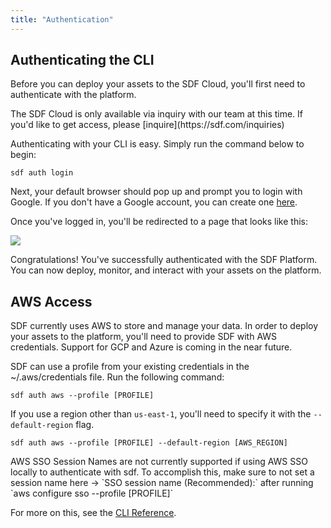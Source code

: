```yaml
---
title: "Authentication"
---
```


## Authenticating the CLI

Before you can deploy your assets to the SDF Cloud, you'll first need to authenticate with the platform. 

<Note>
The SDF Cloud is only available via inquiry with our team at this time. If you'd like to get access, please [inquire](https://sdf.com/inquiries)
</Note>

Authenticating with your CLI is easy. Simply run the command below to begin:

```shell
sdf auth login
```

Next, your default browser should pop up and prompt you to login with Google. If you don't have a Google account, you can create one [here](https://accounts.google.com/signup/v2/webcreateaccount?flowName=GlifWebSignIn&flowEntry=SignUp).

Once you've logged in, you'll be redirected to a page that looks like this:

<img src="https://cdn.sdf.com/img/cli-auth-success.png" />

Congratulations! You've successfully authenticated with the SDF Platform. You can now deploy, monitor, and interact with your assets on the platform.

## AWS Access

SDF currently uses AWS to store and manage your data. In order to deploy your assets to the platform, you'll need to provide SDF with AWS credentials. Support for GCP and Azure is coming in the near future.

SDF can use a profile from your existing credentials in the ~/.aws/credentials file.
Run the following command:

```shell
sdf auth aws --profile [PROFILE]
```

If you use a region other than `us-east-1`, you'll need to specify it with the `--default-region` flag.

```shell
sdf auth aws --profile [PROFILE] --default-region [AWS_REGION]
```

<Warning>
	AWS SSO Session Names are not currently supported if using AWS SSO locally to authenticate with sdf. To accomplish this, make sure to not set a session name here -> `SSO session name (Recommended):` after running `aws configure sso --profile [PROFILE]`
</Warning>

For more on this, see the [CLI Reference](/reference/sdf-cli#sdf-auth-aws).
